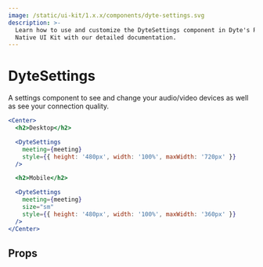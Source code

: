 ```yaml
---
image: /static/ui-kit/1.x.x/components/dyte-settings.svg
description: >-
  Learn how to use and customize the DyteSettings component in Dyte's React
  Native UI Kit with our detailed documentation.
---
```


# DyteSettings

A settings component to see and change your audio/video devices as well as see
your connection quality.

```jsx
<Center>
  <h2>Desktop</h2>

  <DyteSettings
    meeting={meeting}
    style={{ height: '480px', width: '100%', maxWidth: '720px' }}
  />

  <h2>Mobile</h2>

  <DyteSettings
    meeting={meeting}
    size="sm"
    style={{ height: '480px', width: '100%', maxWidth: '360px' }}
  />
</Center>
```

## Props

<PropsTable of="dyte-settings" />

<head>
  <title>React Native UI Kit DyteSettings</title>
</head>
